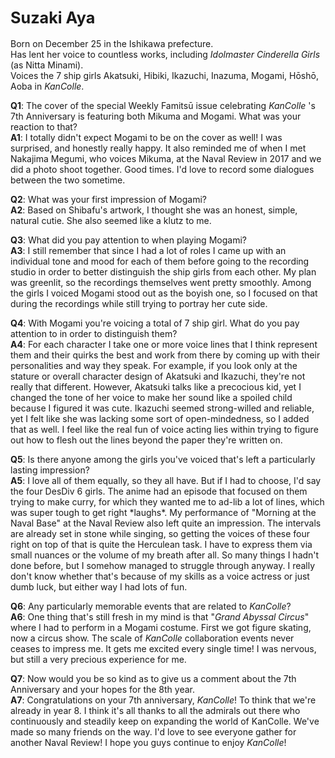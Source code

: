
== <big>Suzaki Aya</big> ==

Born on December 25 in the Ishikawa prefecture.<br>
Has lent her voice to countless works, including ''Idolmaster Cinderella Girls'' (as Nitta Minami).<br>
Voices the 7 ship girls Akatsuki, Hibiki, Ikazuchi, Inazuma, Mogami, Hōshō, Aoba in ''KanColle''.<br>


'''Q1''': The cover of the special Weekly Famitsū issue celebrating ''KanColle'' 's 7th Anniversary is featuring both Mikuma and Mogami. What was your reaction to that?<br>

'''A1''': I totally didn't expect Mogami to be on the cover as well! I was surprised, and honestly really happy. It also reminded me of when I met Nakajima Megumi, who voices Mikuma, at the Naval Review in 2017 and we did a photo shoot together. Good times. I'd love to record some dialogues between the two sometime.<br>


'''Q2''': What was your first impression of Mogami?<br>

'''A2''': Based on Shibafu's artwork, I thought she was an honest, simple, natural cutie. She also seemed like a klutz to me.<br>


'''Q3''': What did you pay attention to when playing Mogami?<br>

'''A3''': I still remember that since I had a lot of roles I came up with an individual tone and mood for each of them before going to the recording studio in order to better distinguish the ship girls from each other. My plan was greenlit, so the recordings themselves went pretty smoothly. Among the girls I voiced Mogami stood out as the boyish one, so I focused on that during the recordings while still trying to portray her cute side.<br>


'''Q4''': With Mogami you're voicing a total of 7 ship girl. What do you pay attention to in order to distinguish them?<br>

'''A4''': For each character I take one or more voice lines that I think represent them and their quirks the best and work from there by coming up with their personalities and way they speak. For example, if you look only at the stature or overall character design of Akatsuki and Ikazuchi, they're not really that different. However, Akatsuki talks like a precocious kid, yet I changed the tone of her voice to make her sound like a spoiled child because I figured it was cute. Ikazuchi seemed strong-willed and reliable, yet I felt like she was lacking some sort of open-mindedness, so I added that as well. I feel like the real fun of voice acting lies within trying to figure out how to flesh out the lines beyond the paper they're written on.<br>


'''Q5''': Is there anyone among the girls you've voiced that's left a particularly lasting impression?<br>

'''A5''': I love all of them equally, so they all have. But if I had to choose, I'd say the four DesDiv 6 girls. The anime had an episode that focused on them trying to make curry, for which they wanted me to ad-lib a lot of lines, which was super tough to get right *laughs*. My performance of "Morning at the Naval Base" at the Naval Review also left quite an impression. The intervals are already set in stone while singing, so getting the voices of these four right on top of that is quite the Herculean task. I have to express them via small nuances or the volume of my breath after all. So many things I hadn't done before, but I somehow managed to struggle through anyway. I really don't know whether that's because of my skills as a voice actress or just dumb luck, but either way I had lots of fun.<br>


'''Q6''': Any particularly memorable events that are related to ''KanColle''?<br>

'''A6''': One thing that's still fresh in my mind is that "''Grand Abyssal Circus''" where I had to perform in a Mogami costume. First we got figure skating, now a circus show. The scale of ''KanColle'' collaboration events never ceases to impress me. It gets me excited every single time! I was nervous, but still a very precious experience for me.<br>


'''Q7''': Now would you be so kind as to give us a comment about the 7th Anniversary and your hopes for the 8th year.<br>

'''A7''': Congratulations on your 7th anniversary, ''KanColle''! To think that we're already in year 8. I think it's all thanks to all the admirals out there who continuously and steadily keep on expanding the world of KanColle. We've made so many friends on the way. I'd love to see everyone gather for another Naval Review! I hope you guys continue to enjoy ''KanColle''!<br>